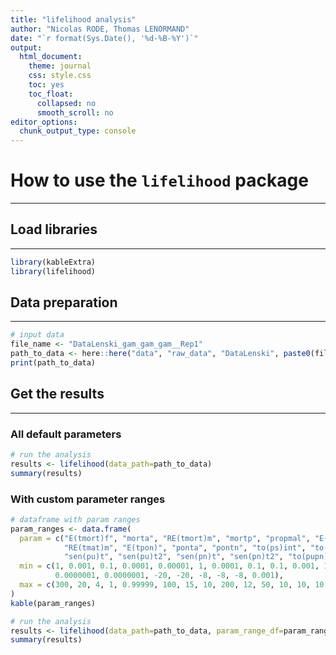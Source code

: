 ```yaml
---
title: "lifelihood analysis"
author: "Nicolas RODE, Thomas LENORMAND"
date: "`r format(Sys.Date(), '%d-%B-%Y')`"
output: 
  html_document:
    theme: journal
    css: style.css
    toc: yes
    toc_float:
      collapsed: no
      smooth_scroll: no
editor_options: 
  chunk_output_type: console
---
```


# How to use the `lifelihood` package
***

## Load libraries
***

```r
library(kableExtra)
library(lifelihood)
```

## Data preparation
***

```r
# input data
file_name <- "DataLenski_gam_gam_gam__Rep1"
path_to_data <- here::here("data", "raw_data", "DataLenski", paste0(file_name, ".txt"))
print(path_to_data)
```

## Get the results
***

### All default parameters

```r
# run the analysis
results <- lifelihood(data_path=path_to_data)
summary(results)
```

### With custom parameter ranges

```r
# dataframe with param ranges
param_ranges <- data.frame(
  param = c("E(tmort)f", "morta", "RE(tmort)m", "mortp", "propmal", "E(tmat)f", "mata", 
            "RE(tmat)m", "E(tpon)", "ponta", "pontn", "to(ps)int", "to(ps)am", "to(ps)tp", 
            "sen(pu)t", "sen(pu)t2", "sen(pn)t", "sen(pn)t2", "to(pupn)", "W"),
  min = c(1, 0.001, 0.1, 0.0001, 0.00001, 1, 0.0001, 0.1, 0.1, 0.001, 1, 0.00001, 
          0.0000001, 0.0000001, -20, -20, -8, -8, -8, 0.001),
  max = c(300, 20, 4, 1, 0.99999, 100, 15, 10, 200, 12, 50, 10, 10, 10, 20, 20, 10, 10, 10, 1200)
)
kable(param_ranges)

# run the analysis
results <- lifelihood(data_path=path_to_data, param_range_df=param_ranges)
summary(results)
```